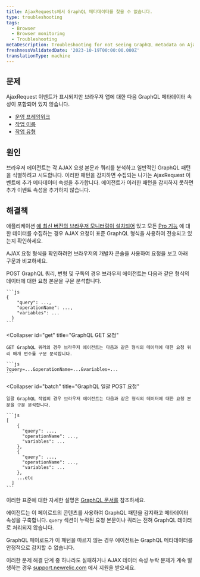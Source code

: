 ```yaml
---
title: AjaxRequests에서 GraphQL 메타데이터를 찾을 수 없습니다.
type: troubleshooting
tags:
  - Browser
  - Browser monitoring
  - Troubleshooting
metaDescription: Troubleshooting for not seeing GraphQL metadata on AjaxRequest events for your browser app.
freshnessValidatedDate: '2023-10-19T00:00:00.000Z'
translationType: machine
---
```


## 문제

AjaxRequest 이벤트가 표시되지만 브라우저 앱에 대한 다음 GraphQL 메타데이터 속성이 포함되어 있지 않습니다.

* [운영 프레임워크](/attribute-dictionary/?event=AjaxRequest&attribute=operationFramework)
* [작업 이름](/attribute-dictionary/?event=AjaxRequest&attribute=operationName)
* [작업 유형](/attribute-dictionary/?event=AjaxRequest&attribute=operationType)

## 원인

브라우저 에이전트는 각 AJAX 요청 본문과 쿼리를 분석하고 일반적인 GraphQL 패턴을 식별하려고 시도합니다. 이러한 패턴을 감지하면 수집되는 나가는 AjaxRequest 이벤트에 추가 메타데이터 속성을 추가합니다. 에이전트가 이러한 패턴을 감지하지 못하면 추가 이벤트 속성을 추가하지 않습니다.

## 해결책

애플리케이션 [에 최신 버전의 브라우저 모니터링이 설치되어](/docs/browser/new-relic-browser/installation-configuration/troubleshooting-browser-monitoring-installation) 있고 모든 [Pro 기능](/docs/browser/new-relic-browser/browser-pro-features) 에 대한 데이터를 수집하는 경우 AJAX 요청이 표준 GraphQL 형식을 사용하여 전송되고 있는지 확인하세요.

AJAX 요청 형식을 확인하려면 브라우저의 개발자 콘솔을 사용하여 요청을 보고 아래 구문과 비교하세요.

<CollapserGroup>
  <Collapser
    id="post"
    title="GraphQL POST 요청"
  >
    POST GraphQL 쿼리, 변형 및 구독의 경우 브라우저 에이전트는 다음과 같은 형식의 데이터에 대한 요청 본문을 구문 분석합니다.

    ```js
    {
        "query": ...,
        "operationName": ...,
        "variables": ... 
      }
    ```
  </Collapser>

  <Collapser
    id="get"
    title="GraphQL GET 요청"
  >
    GET GraphQL 쿼리의 경우 브라우저 에이전트는 다음과 같은 형식의 데이터에 대한 요청 쿼리 매개 변수를 구문 분석합니다.

    ```js
    ?query=...&operationName=...&variables=...
    ```
  </Collapser>

  <Collapser
    id="batch"
    title="GraphQL 일괄 POST 요청"
  >
    일괄 GraphQL 작업의 경우 브라우저 에이전트는 다음과 같은 형식의 데이터에 대한 요청 본문을 구문 분석합니다.

    ```js
    [
        {
          "query": ...,
          "operationName": ...,
          "variables": ... 
        },
        {
          "query": ...,
          "operationName": ...,
          "variables": ... 
        },
        ...etc
      ]
    ```
  </Collapser>
</CollapserGroup>

이러한 표준에 대한 자세한 설명은 [GraphQL 문서를](https://graphql.org/learn/serving-over-http/#post-request) 참조하세요.

에이전트는 이 페이로드의 콘텐츠를 사용하여 GraphQL 패턴을 감지하고 메타데이터 속성을 구축합니다. `query` 섹션이 누락된 요청 본문이나 쿼리는 전혀 GraphQL 데이터로 처리되지 않습니다.

GraphQL 페이로드가 이 패턴을 따르지 않는 경우 에이전트는 GraphQL 메타데이터를 안정적으로 감지할 수 없습니다.

이러한 문제 해결 단계 중 하나라도 실패하거나 AJAX 데이터 속성 누락 문제가 계속 발생하는 경우 [support.newrelic.com](https://support.newrelic.com) 에서 지원을 받으세요.
